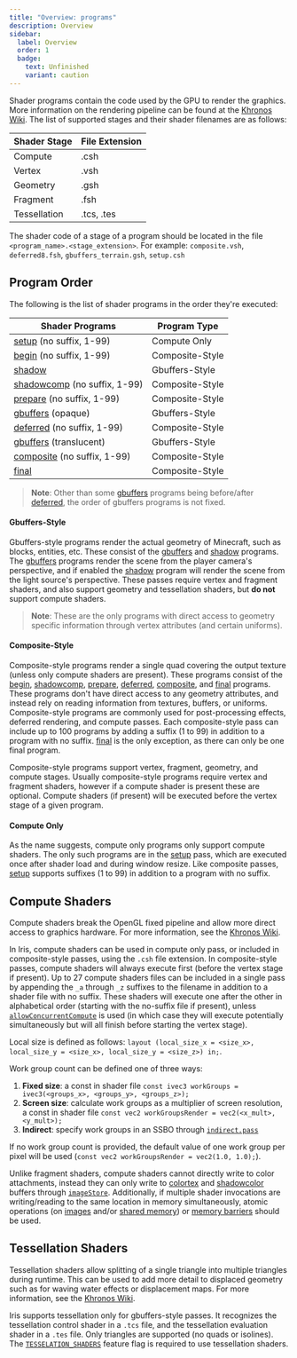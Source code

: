 ```yaml
---
title: "Overview: programs"
description: Overview
sidebar:
  label: Overview
  order: 1
  badge:
    text: Unfinished
    variant: caution
---
```


Shader programs contain the code used by the GPU to render the graphics. More information on the rendering pipeline can be found at the [Khronos Wiki](https://www.khronos.org/opengl/wiki/Rendering_Pipeline_Overview). The list of supported stages and their shader filenames are as follows:

| Shader Stage | File Extension |
| ------------ | -------------- |
| Compute      | .csh           |
| Vertex       | .vsh           |
| Geometry     | .gsh           |
| Fragment     | .fsh           |
| Tessellation | .tcs, .tes     |

The shader code of a stage of a program should be located in the file `<program_name>.<stage_extension>`. For example: `composite.vsh`, `deferred8.fsh`, `gbuffers_terrain.gsh`, `setup.csh`


## Program Order
The following is the list of shader programs in the order they're executed:

| Shader Programs                                                   | Program Type    |
| ----------------------------------------------------------------- | --------------- |
| [setup](/reference/programs/setup) (no suffix, 1-99)              | Compute Only    |
| [begin](/reference/programs/begin) (no suffix, 1-99)              | Composite-Style |
| [shadow](/reference/programs/shadow)                              | Gbuffers-Style  |
| [shadowcomp](/reference/programs/shadow_comp) (no suffix, 1-99)   | Composite-Style |
| [prepare](/reference/programs/prepare) (no suffix, 1-99)          | Composite-Style |
| [gbuffers](/reference/programs/gbuffers) (opaque)                 | Gbuffers-Style  |
| [deferred](/reference/programs/deferred) (no suffix, 1-99)        | Composite-Style |
| [gbuffers](/reference/programs/gbuffers) (translucent)            | Gbuffers-Style  |
| [composite](/reference/programs/composite) (no suffix, 1-99)      | Composite-Style |
| [final](/reference/programs/final)                                | Composite-Style |

> **Note**: Other than some [gbuffers](/reference/programs/gbuffers) programs being before/after [deferred](/reference/programs/deferred), the order of gbuffers programs is not fixed.

#### Gbuffers-Style
Gbuffers-style programs render the actual geometry of Minecraft, such as blocks, entities, etc. These consist of the [gbuffers](/reference/programs/gbuffers) and [shadow](/reference/program/shadow) programs. The [gbuffers](/reference/programs/gbuffers) programs render the scene from the player camera's perspective, and if enabled the [shadow](/reference/program/shadow) program will render the scene from the light source's perspective. These passes require vertex and fragment shaders, and also support geometry and tessellation shaders, but **do not** support compute shaders.
> **Note**: These are the only programs with direct access to geometry specific information through vertex attributes (and certain uniforms).

#### Composite-Style
Composite-style programs render a single quad covering the output texture (unless only compute shaders are present). These programs consist of the [begin](/reference/programs/begin), [shadowcomp](/reference/programs/shadowcomp), [prepare](/reference/programs/prepare), [deferred](/reference/programs/deferred), [composite](/reference/programs/composite), and [final](/reference/programs/final) programs. These programs don't have direct access to any geometry attributes, and instead rely on reading information from textures, buffers, or uniforms. Composite-style programs are commonly used for post-processing effects, deferred rendering, and compute passes. Each composite-style pass can include up to 100 programs by adding a suffix (1 to 99) in addition to a program with no suffix. [final](/reference/programs/final) is the only exception, as there can only be one final program.

Composite-style programs support vertex, fragment, geometry, and compute stages. Usually composite-style programs require vertex and fragment shaders, however if a compute shader is present these are optional. Compute shaders (if present) will be executed before the vertex stage of a given program.

#### Compute Only
As the name suggests, compute only programs only support compute shaders. The only such programs are in the [setup](/reference/programs/setup) pass, which are executed once after shader load and during window resize. Like composite passes, [setup](/reference/programs/setup) supports suffixes (1 to 99) in addition to a program with no suffix.


## Compute Shaders
Compute shaders break the OpenGL fixed pipeline and allow more direct access to graphics hardware. For more information, see the [Khronos Wiki](https://www.khronos.org/opengl/wiki/Compute_Shader).

In Iris, compute shaders can be used in compute only pass, or included in composite-style passes, using the `.csh` file extension. In composite-style passes, compute shaders will always execute first (before the vertex stage if present). Up to 27 compute shaders files can be included in a single pass by appending the `_a` through `_z` suffixes to the filename in addition to a shader file with no suffix. These shaders will execute one after the other in alphabetical order (starting with the no-suffix file if present), unless [`allowConcurrentCompute`](/reference/shadersproperties/allowconcurrentcompute) is used (in which case they will execute potentially simultaneously but will all finish before starting the vertex stage).

Local size is defined as follows: `layout (local_size_x = <size_x>, local_size_y = <size_x>, local_size_y = <size_z>) in;`.

Work group count can be defined one of three ways:
1. **Fixed size**: a const in shader file `const ivec3 workGroups = ivec3(<groups_x>, <groups_y>, <groups_z>);`
2. **Screen size**: calculate work groups as a multiplier of screen resolution, a const in shader file `const vec2 workGroupsRender = vec2(<x_mult>, <y_mult>);`
3. **Indirect**: specify work groups in an SSBO through [`indirect.pass`](/reference/shadersproperties/indirect_pass)

If no work group count is provided, the default value of one work group per pixel will be used (`const vec2 workGroupsRender = vec2(1.0, 1.0);`).

Unlike fragment shaders, compute shaders cannot directly write to color attachments, instead they can only write to [colortex](/reference/buffers/colortex) and [shadowcolor](/reference/programs/shadowcolor) buffers through [`imageStore`](https://www.khronos.org/opengl/wiki/Image_Load_Store). Additionally, if multiple shader invocations are writing/reading to the same location in memory simultaneously, atomic operations (on [images](https://www.khronos.org/opengl/wiki/Image_Load_Store#Atomic_operations) and/or [shared memory](https://www.khronos.org/opengl/wiki/Compute_Shader#Atomic_operations)) or [memory barriers](https://www.khronos.org/opengl/wiki/Compute_Shader#Shared_memory_coherency) should be used.


## Tessellation Shaders

Tessellation shaders allow splitting of a single triangle into multiple triangles during runtime. This can be used to add more detail to displaced geometry such as for waving water effects or displacement maps. For more information, see the [Khronos Wiki](https://www.khronos.org/opengl/wiki/tessellation).

Iris supports tessellation only for gbuffers-style passes. It recognizes the tessellation control shader in a `.tcs` file, and the tessellation evaluation shader in a `.tes` file. Only triangles are supported (no quads or isolines). The [`TESSELATION_SHADERS`](/reference/shadersproperties/flags) feature flag is required to use tessellation shaders.